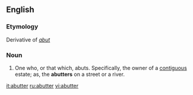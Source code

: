 ==English==

===Etymology===
Derivative of ''[[abut]]''

===Noun===
{{en-noun}}

# One who, or that which, abuts. Specifically, the owner of a [[contiguous]] estate; as, the '''abutters''' on a street or a river.

[[it:abutter]]
[[ru:abutter]]
[[vi:abutter]]